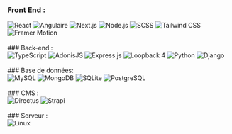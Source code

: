
### Front End :
<div style={{display : "flex", flexWrap : "wrap", écart : 10}}>
 <img src="https://img.shields.io/badge/ReactJS-61DAFB?logo=react&logoColor=white&style=flat-square" alt="React" />
 <img src="https://img.shields.io/badge/Angular-DD0031?logo=angular&logoColor=white&style=flat-square" alt="Angulaire" />
 <img src="https://img.shields.io/badge/Next.JS-000000?logo=next.js&logoColor=white&style=flat-square" alt="Next.js" />
 <img src="https://img.shields.io/badge/Node.JS-339933?logo=node.js&logoColor=white&style=flat-square" alt="Node.js" />
 <img src="https://img.shields.io/badge/SCSS-CC6699?logo=sass&logoColor=white&style=flat-square" alt="SCSS" />
 <img src="https://img.shields.io/badge/Tailwind_CSS-38B2AC?logo=tailwind-css&logoColor=white&style=flat-square" alt="Tailwind CSS" />
 <img src="https://img.shields.io/badge/Framer_Motion-0055FF?logo=framer&logoColor=white&style=flat-square" alt="Framer Motion" />
</div>
<br />
### Back-end :
<div style={{display : "flex", flexWrap : "wrap", écart : 10}}>
 <img src="https://img.shields.io/badge/TypeScript-007ACC?logo=typescript&logoColor=white&style=flat-square" alt="TypeScript" />
 <img src="https://img.shields.io/badge/AdonisJS-220052?logo=adonisjs&logoColor=white&style=flat-square" alt="AdonisJS" />
 <img src="https://img.shields.io/badge/Express.JS-000000?logo=express&logoColor=white&style=flat-square" alt="Express.js" />
 <img src="https://img.shields.io/badge/Loopback_4-512BD4?logo=loopback&logoColor=white&style=flat-square" alt="Loopback 4" />
 <img src="https://img.shields.io/badge/Python-3776AB?logo=python&logoColor=white&style=flat-square" alt="Python" />
 <img src="https://img.shields.io/badge/Django-092E20?logo=django&logoColor=white&style=flat-square" alt="Django" />
</div>
<br />
### Base de données:
<div style={{display : "flex", flexWrap : "wrap", écart : 10}}>
 <img src="https://img.shields.io/badge/MySQL-4479A1?logo=mysql&logoColor=white&style=flat-square" alt="MySQL" />
 <img src="https://img.shields.io/badge/MongoDB-47A248?logo=mongodb&logoColor=white&style=flat-square" alt="MongoDB" />
 <img src="https://img.shields.io/badge/SQLite-003B57?logo=sqlite&logoColor=white&style=flat-square" alt="SQLite" />
 <img src="https://img.shields.io/badge/PostgreSQL-336791?logo=postgresql&logoColor=white&style=flat-square" alt="PostgreSQL" />
</div>
<br />
### CMS :
<div style={{display : "flex", flexWrap : "wrap", écart : 10}}>
 <img src="https://img.shields.io/badge/Directus-263238?logo=directus&logoColor=white&style=flat-square" alt="Directus" />
 <img src="https://img.shields.io/badge/Strapi-2E7EEA?logo=strapi&logoColor=white&style=flat-square" alt="Strapi" />
</div>
<br />
### Serveur :
<div style={{display : "flex", flexWrap : "wrap", écart : 10}}>
 <img src="https://img.shields.io/badge/Linux-FCC624?logo=linux&logoColor=black&style=flat-square" alt="Linux" />
</div>
<br />
